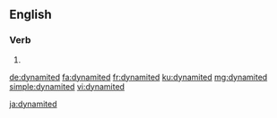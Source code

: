 ==English==

===Verb===
{{head|en|verb form}}

# {{en-past of|dynamite}}

[[de:dynamited]]
[[fa:dynamited]]
[[fr:dynamited]]
[[ku:dynamited]]
[[mg:dynamited]]
[[simple:dynamited]]
[[vi:dynamited]]

[[ja:dynamited]]